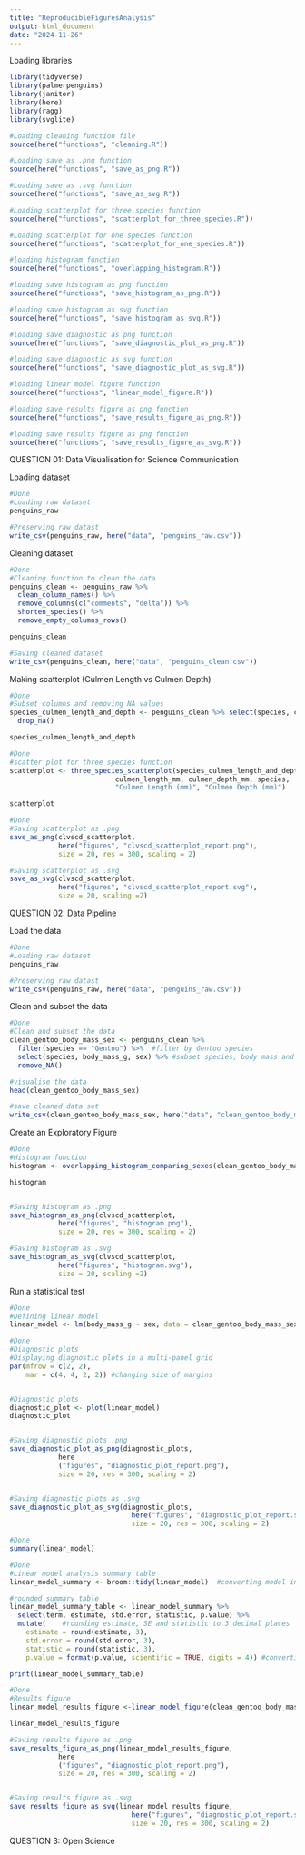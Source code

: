 ```yaml
---
title: "ReproducibleFiguresAnalysis"
output: html_document
date: "2024-11-26"
---
```


Loading libraries

```r
library(tidyverse)
library(palmerpenguins)
library(janitor)
library(here)
library(ragg)
library(svglite)

#Loading cleaning function file
source(here("functions", "cleaning.R"))

#Loading save as .png function 
source(here("functions", "save_as_png.R"))

#Loading save as .svg function
source(here("functions", "save_as_svg.R"))

#Loading scatterplot for three species function
source(here("functions", "scatterplot_for_three_species.R"))

#Loading scatterplot for one species function
source(here("functions", "scatterplot_for_one_species.R"))

#loading histogram function
source(here("functions", "overlapping_histogram.R"))

#loading save histogram as png function 
source(here("functions", "save_histogram_as_png.R"))

#loading save histogram as svg function 
source(here("functions", "save_histogram_as_svg.R"))

#loading save diagnostic as png function
source(here("functions", "save_diagnostic_plot_as_png.R"))

#loading save diagnostic as svg function
source(here("functions", "save_diagnostic_plot_as_svg.R"))

#loading linear model figure function
source(here("functions", "linear_model_figure.R"))

#loading save results figure as png function
source(here("functions", "save_results_figure_as_png.R"))

#loading save results figure as png function 
source(here("functions", "save_results_figure_as_svg.R"))
```

QUESTION 01: Data Visualisation for Science Communication

Loading dataset

```r
#Done
#Loading raw dataset
penguins_raw

#Preserving raw datast
write_csv(penguins_raw, here("data", "penguins_raw.csv"))
```


Cleaning dataset

```r
#Done
#Cleaning function to clean the data 
penguins_clean <- penguins_raw %>%
  clean_column_names() %>%
  remove_columns(c("comments", "delta")) %>%
  shorten_species() %>%
  remove_empty_columns_rows()

penguins_clean

#Saving cleaned dataset
write_csv(penguins_clean, here("data", "penguins_clean.csv"))
```


Making scatterplot (Culmen Length vs Culmen Depth)

```r
#Done
#Subset columns and removing NA values
species_culmen_length_and_depth <- penguins_clean %>% select(species, culmen_length_mm, culmen_depth_mm) %>%
  drop_na()

species_culmen_length_and_depth
```

```r
#Done
#scatter plot for three species function 
scatterplot <- three_species_scatterplot(species_culmen_length_and_depth,
                          culmen_length_mm, culmen_depth_mm, species,
                          "Culmen Length (mm)", "Culmen Depth (mm)")

scatterplot
```

```r
#Done
#Saving scatterplot as .png 
save_as_png(clvscd_scatterplot,
            here("figures", "clvscd_scatterplot_report.png"),
            size = 20, res = 300, scaling = 2)

#Saving scatterplot as .svg
save_as_svg(clvscd_scatterplot,
            here("figures", "clvscd_scatterplot_report.svg"),
            size = 20, scaling =2)
```

QUESTION 02: Data Pipeline

Load the data

```r
#Done
#Loading raw dataset
penguins_raw

#Preserving raw datast
write_csv(penguins_raw, here("data", "penguins_raw.csv"))
```

Clean and subset the data

```r
#Done
#Clean and subset the data
clean_gentoo_body_mass_sex <- penguins_clean %>%
  filter(species == "Gentoo") %>%  #filter by Gentoo species 
  select(species, body_mass_g, sex) %>% #subset species, body mass and sex 
  remove_NA() 

#visualise the data 
head(clean_gentoo_body_mass_sex)

#save cleaned data set
write_csv(clean_gentoo_body_mass_sex, here("data", "clean_gentoo_body_mass.csv"))
```

Create an Exploratory Figure

```r
#Done
#Histogram function
histogram <- overlapping_histogram_comparing_sexes(clean_gentoo_body_mass_sex, body_mass_g, sex, "Body Mass(g)", "Count")

histogram


#Saving histogram as .png
save_histogram_as_png(clvscd_scatterplot,
            here("figures", "histogram.png"),
            size = 20, res = 300, scaling = 2)

#Saving histogram as .svg
save_histogram_as_svg(clvscd_scatterplot,
            here("figures", "histogram.svg"),
            size = 20, scaling =2)

```

Run a statistical test

```r
#Done
#Defining linear model
linear_model <- lm(body_mass_g ~ sex, data = clean_gentoo_body_mass_sex)
```

```r
#Done
#Diagnostic plots 
#Displaying diagnostic plots in a multi-panel grid
par(mfrow = c(2, 2), 
    mar = c(4, 4, 2, 2)) #changing size of margins 


#Diagnostic plots
diagnostic_plot <- plot(linear_model)
diagnostic_plot


#Saving diagnostic plots .png
save_diagnostic_plot_as_png(diagnostic_plots,
            here
            ("figures", "diagnostic_plot_report.png"),
            size = 20, res = 300, scaling = 2)


#Saving diagnostic plots as .svg
save_diagnostic_plot_as_svg(diagnostic_plots,
                              here("figures", "diagnostic_plot_report.svg"),
                              size = 20, res = 300, scaling = 2)
```

```r
#Done
summary(linear_model)
```

```r
#Done
#Linear model analysis summary table
linear_model_summary <- broom::tidy(linear_model)  #converting model into a clean structure and extracting key details 

#rounded summary table
linear_model_summary_table <- linear_model_summary %>%
  select(term, estimate, std.error, statistic, p.value) %>%
  mutate(    #rounding estimate, SE and statistic to 3 decimal places 
    estimate = round(estimate, 3),
    std.error = round(std.error, 3),
    statistic = round(statistic, 3),
    p.value = format(p.value, scientific = TRUE, digits = 4)) #converting p-values to 4 significant figures 

print(linear_model_summary_table)
```


```r
#Done
#Results figure
linear_model_results_figure <-linear_model_figure(clean_gentoo_body_mass_sex, sex, body_mass_g, "Sex", "Body Mass (g)")

linear_model_results_figure

#Saving results figure as .png
save_results_figure_as_png(linear_model_results_figure,
            here
            ("figures", "diagnostic_plot_report.png"),
            size = 20, res = 300, scaling = 2)


#Saving results figure as .svg
save_results_figure_as_svg(linear_model_results_figure,
                              here("figures", "diagnostic_plot_report.svg"),
                              size = 20, res = 300, scaling = 2)
```




QUESTION 3: Open Science
